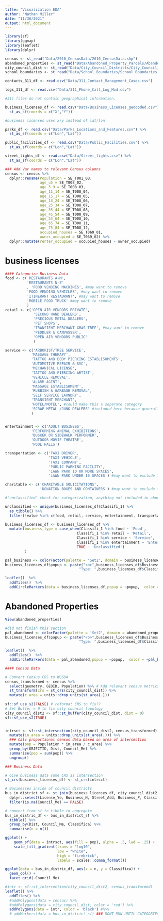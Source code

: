 ```yaml
---
title: "Visualization EDA"
author: "Nathan Miller"
date: "11/30/2021"
output: html_document
---
```



```r
library(sf)
library(ggmap)
library(leaflet)
library(dplyr)

census <- st_read("Data/2010_CensusData/2010_CensusData.shp") 
abandoned_properties <- st_read("Data/Abandoned_Property_Parcels/Abandoned_Property_Parcels.shp")
city_council_dist <- st_read("Data/City_Council_Districts/City_Council_Districts.shp")
school_boundaries <- st_read("Data/School_Boundaries/School_Boundaries.shp")

contacts_311_df <- read.csv("Data/311_Contact_Management_Cases.csv")

logs_311_df <- read.csv("Data/311_Phone_Call_Log_Mod.csv")

#311 files do not contain geographical information. 

business_licenses_df <- read.csv("Data/Business_Licenses_geocoded.csv")%>% 
  st_as_sf(coords = c("X","Y"))

#business licenses uses x/y instead of lat/lon

parks_df <- read.csv("Data/Parks_Locations_and_Features.csv") %>% 
  st_as_sf(coords = c("Lon","Lat"))

public_facilities_df <- read.csv("Data/Public_Facilities.csv") %>% 
  st_as_sf(coords = c("Lon","Lat"))

street_lights_df <- read.csv("Data/Street_lights.csv") %>% 
  st_as_sf(coords = c("Lon","Lat"))
```

```r
### Add Var names to relevant Census columns 
census <- census %>% 
  dplyr::rename(Population = SE_T001_00,
                age_u5 = SE_T008_02,
                age_5_9 = SE_T008_03,
                age_11_14 = SE_T008_04,
                age_15_17 = SE_T008_05,
                age_18_24 = SE_T008_06,
                age_25_34 = SE_T008_07,
                age_35_44 = SE_T008_08,
                age_45_54 = SE_T008_09,
                age_55_64 = SE_T008_10,
                age_65_74 = SE_T008_11,
                age_75_84 = SE_T008_12,
                occupied_houses = SE_T069_01, 
                owner_occupied = SE_T069_02) %>% 
  dplyr::mutate(renter_occupied = occupied_houses - owner_occupied)

```


# business licenses
```r
#### Categorize Business Data 
food <- c('RESTAURANTS A-M', 
          'RESTAURANTS N-Z'
          , 'FOOD VENDING MACHINES', #may want to remove
          'FOOD VENDING VEHICLES', #may want to remove
          'ITINERANT RESTAURANT', #may want to remove
          'MOBILE FOOD TRUCK' #may want to remove
          ) 
retail <- c('OPEN AIR VENDORS PRIVATE',
             'SECOND HAND DEALERS',
             'PRECIOUS METAL DEALERS',
             'PET SHOPS',
             'TRANSIENT MERCHANT XMAS TREE', #may want to remove
             'PEDDLER & CANVASSER',
             'OPEN AIR VENDORS PUBLIC'
             )

service <- c('ARBORIST/TREE SERVICE',
            'MASSAGE THERAPY',
            'TATTOO AND BODY PIERCING ESTABLISHMENTS',
            'AUTOMOTIVE REPAIR & SVC',
            'MECHANICAL LICENSE',
            'TATTOO AND PIERCING ARTIST',
            'VEHICLE REMOVAL',
            'ALARM AGENT',
            'MASSAGE ESTABLISHMENT',
            'RUBBISH & GARBAGE REMOVAL',
            'SELF SERVICE LAUNDRY',
            'TRANSIENT MERCHANT',
            'HOTEL/MOTEL', #could make this a separate category
            'SCRAP METAL /JUNK DEALERS' #included here because generally these are used by people looking to get rid of stuff, not purchase like in retail
            )


entertainment <- c('ADULT BUSINESS',
            'PERFORMING ANIMAL EXHIBITIONS',
            'BUSKER OR SIDEWALK PERFORMER',
            'OUTDOOR MOVIE THEATRE',
            'POOL HALLS')

transportation <- c('TAXI DRIVER',
                    'TAXI VEHICLE',
                    'TAXI COMPANY',
                    'PUBLIC PARKING FACILITY',
                    'LAWN PARK 10 OR MORE SPACES',
                    'LAWN PARK UNDER 10 SPACES') #may want to exclude this category entirely

charitable <- c('CHARITABLE SOLICITATIONS',
                'DONATION BOXES AND CONTAINERS') #may want to exclude this category entirely

#'unclassified' check for categorization, anything not included in above categories are unclassified. Remove entire categories we might want to be unclassified. 

unclassified <- unique(business_licenses_df$Classifi_1) %>% 
  as_tibble() %>% 
  filter(!value %in% c(food, retail, service, entertainment, transportation, charitable))

business_licenses_df <- business_licenses_df %>% 
  mutate(business_type = case_when(Classifi_1 %in% food ~ 'Food',
                                 Classifi_1 %in% retail ~ 'Retail',
                                 Classifi_1 %in% service ~ 'Service',
                                 Classifi_1 %in% entertainment ~ 'Entertainment',
                                 TRUE ~ 'Unclassified')
         )
```


```r
pal_business <- colorFactor(palette = 'Set2', domain = business_licenses_df$Classifi_1)
business_licenses_df$popup <- paste("<b>",business_licenses_df$Business_N,"</b><br>",
                                  "Type: ",business_licenses_df$Classifi_1,sep ="")

leaflet()  %>%
  addTiles()  %>%
  addCircleMarkers(data = business_licenses_df,popup = ~popup,  color = ~pal_business(Classifi_1), stroke = 0, fillOpacity = 1, radius = 4) 
```
# Abandoned Properties

```r
View(abandoned_properties)
```

```r

#did not finish this section
pal_abandoned <- colorFactor(palette = 'Set2', domain = abandoned_properties$Outcome_St)
business_licenses_df$popup <- paste("<b>",business_licenses_df$Business_N,"</b><br>",
                                  "Type: ",business_licenses_df$Classifi_1,sep ="")

leaflet()  %>%
  addTiles()  %>%
  addCircleMarkers(data = pal_abandoned,popup = ~popup,  color = ~pal_business(Classifi_1), stroke = 0, fillOpacity = 1, radius = 4)
```

```r
#### Census Data

# Convert Census CRS to WGS84
census_transformed <- census %>% 
  select(geometry, GEOID, Population) %>% # Add relevant census metrics... 
  st_transform(crs = st_crs(city_council_dist)) %>% 
  mutate(c_area = units::drop_units(st_area(.)))
  
sf::sf_use_s2(FALSE) # reformat CRS to fix?? 
# Set Buffer = 0 to fix city council topology
city_council_dist2 <- sf::st_buffer(city_council_dist, dist = 0)
sf::sf_use_s2(TRUE)


intrsct <- sf::st_intersection(city_council_dist2, census_transformed) %>% 
  mutate(in_area = units::drop_units(st_area(.))) %>% 
  ### Calc proportional census data based on area of intersection 
  mutate(pop = Population * in_area / c_area) %>% 
  group_by(OBJECTID, Dist, Council_Me) %>% 
  summarise(pop = sum(pop)) %>% 
  ungroup()

```

```r

### Business Data 

# Give business data same CRS as intersection 
st_crs(business_licenses_df) <- st_crs(intrsct)

# Businesses inside of council districts 
bus_in_district_sf <- st_join(business_licenses_df, city_council_dist2, join = st_intersects) %>% 
  dplyr::select(License_Ye, Business_N, Street_Add, Business_P, Classifica, OBJECTID, Dist, Council_Me) %>% 
  filter(is.na(Council_Me) == FALSE)

# convert from sf to tibble to aggregate 
bus_in_distric_df <- bus_in_district_sf %>% 
  tibble() %>% 
  group_by(Dist, Council_Me, Classifica) %>% 
  summarise(n = n())

```


```r
ggplot() +
    geom_sf(data = intrsct, aes(fill = pop), alpha = .5, lwd = .25) +
    scale_fill_gradient(trans = "log10", 
                        low = "white",
                        high = "firebrick",
                        labels = scales::comma_format())
```

```r
ggplot(data = bus_in_distric_df, aes(x = n, y = Classifica)) +
  geom_col() +
  facet_grid(~Council_Me)

```


```r

#intr <- sf::st_intersection(city_council_dist2, census_transformed)
leaflet() %>% 
  addTiles() %>% 
  #addPolygons(data = census) %>% 
  #addPolygons(data = city_council_dist, color = 'red') %>% 
  addPolygons(data = intr, color = 'black') #%>% 
  # addMarkers(data = bus_in_district_sf) ### DONT RUN UNTIL CATEGORIES ARE FILTERED

```







